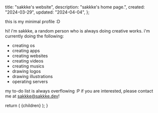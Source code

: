 
  title: "sakkke's website",
  description: "sakkke's home page.",
  created: "2024-03-29",
  updated: "2024-04-04",
};

this is my minimal profile :D

hi! i'm sakkke, a random person who is always doing creative works.
i'm currently doing the following:

- creating os
- creating apps
- creating websites
- creating videos
- creating musics
- drawing logos
- drawing illustrations
- operating servers

my to-do list is always overflowing :P
if you are interested, please contact me at [sakkke@sakkke.dev](mailto:sakkke@sakkke.dev)!

  return (
    <MdxLayout
      created={metadata.created}
      title={metadata.title}
      updated={metadata.updated}
    >
      {children}
    </MdxLayout>
  );
}
